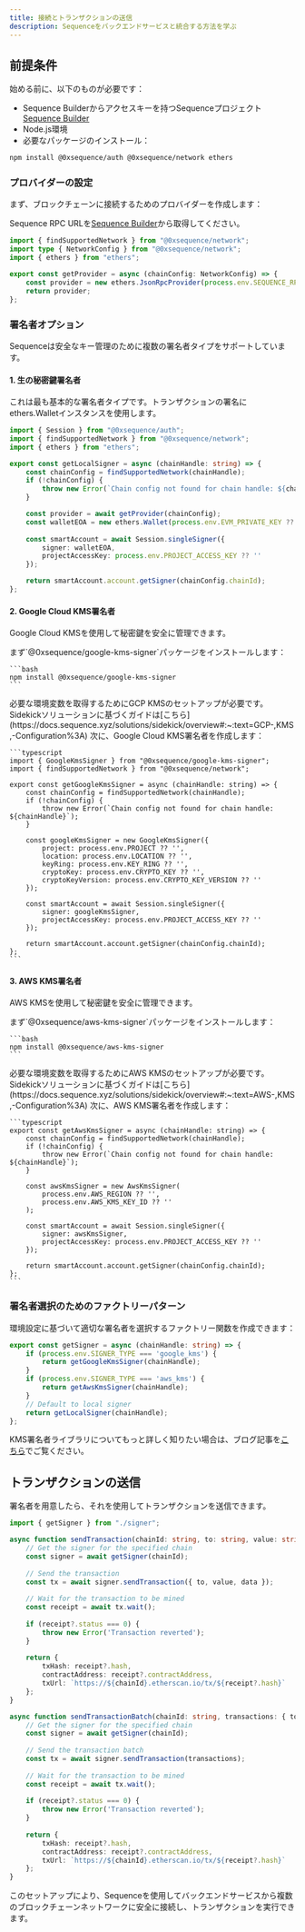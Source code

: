 ```yaml
---
title: 接続とトランザクションの送信
description: Sequenceをバックエンドサービスと統合する方法を学ぶ
---
```


## 前提条件

始める前に、以下のものが必要です：

* Sequence Builderからアクセスキーを持つSequenceプロジェクト[Sequence Builder](https://sequence.build)
* Node.js環境
* 必要なパッケージのインストール：

```bash
npm install @0xsequence/auth @0xsequence/network ethers
```

### プロバイダーの設定

まず、ブロックチェーンに接続するためのプロバイダーを作成します：

Sequence RPC URLを[Sequence Builder](https://sequence.build)から取得してください。

```typescript
import { findSupportedNetwork } from "@0xsequence/network";
import type { NetworkConfig } from "@0xsequence/network";
import { ethers } from "ethers";

export const getProvider = async (chainConfig: NetworkConfig) => {
    const provider = new ethers.JsonRpcProvider(process.env.SEQUENCE_RPC_URL, chainConfig.chainId);
    return provider;
};
```

### 署名者オプション

Sequenceは安全なキー管理のために複数の署名者タイプをサポートしています。

#### 1. 生の秘密鍵署名者

これは最も基本的な署名者タイプです。トランザクションの署名にethers.Walletインスタンスを使用します。

```typescript
import { Session } from "@0xsequence/auth";
import { findSupportedNetwork } from "@0xsequence/network";
import { ethers } from "ethers";

export const getLocalSigner = async (chainHandle: string) => {
    const chainConfig = findSupportedNetwork(chainHandle);
    if (!chainConfig) {
        throw new Error(`Chain config not found for chain handle: ${chainHandle}`);
    }

    const provider = await getProvider(chainConfig);
    const walletEOA = new ethers.Wallet(process.env.EVM_PRIVATE_KEY ?? '', provider);
    
    const smartAccount = await Session.singleSigner({
        signer: walletEOA,
        projectAccessKey: process.env.PROJECT_ACCESS_KEY ?? ''
    });

    return smartAccount.account.getSigner(chainConfig.chainId);
};
```

#### 2. Google Cloud KMS署名者

Google Cloud KMSを使用して秘密鍵を安全に管理できます。

<Steps>
  <Step>
    まず`@0xsequence/google-kms-signer`パッケージをインストールします：

    ```bash
    npm install @0xsequence/google-kms-signer
    ```
  </Step>

  <Step>
    必要な環境変数を取得するためにGCP KMSのセットアップが必要です。
    Sidekickソリューションに基づくガイドは[こちら](https://docs.sequence.xyz/solutions/sidekick/overview#:~:text=GCP-,KMS,-Configuration%3A)
  </Step>

  <Step>
    次に、Google Cloud KMS署名者を作成します：

    ```typescript
    import { GoogleKmsSigner } from "@0xsequence/google-kms-signer";
    import { findSupportedNetwork } from "@0xsequence/network";

    export const getGoogleKmsSigner = async (chainHandle: string) => {
        const chainConfig = findSupportedNetwork(chainHandle);
        if (!chainConfig) {
            throw new Error(`Chain config not found for chain handle: ${chainHandle}`);
        }

        const googleKmsSigner = new GoogleKmsSigner({
            project: process.env.PROJECT ?? '',
            location: process.env.LOCATION ?? '',
            keyRing: process.env.KEY_RING ?? '',
            cryptoKey: process.env.CRYPTO_KEY ?? '',
            cryptoKeyVersion: process.env.CRYPTO_KEY_VERSION ?? ''
        });

        const smartAccount = await Session.singleSigner({
            signer: googleKmsSigner,
            projectAccessKey: process.env.PROJECT_ACCESS_KEY ?? ''
        });

        return smartAccount.account.getSigner(chainConfig.chainId);
    };
    ```
  </Step>
</Steps>

#### 3. AWS KMS署名者

AWS KMSを使用して秘密鍵を安全に管理できます。

<Steps>
  <Step>
    まず`@0xsequence/aws-kms-signer`パッケージをインストールします：

    ```bash
    npm install @0xsequence/aws-kms-signer
    ```
  </Step>

  <Step>
    必要な環境変数を取得するためにAWS KMSのセットアップが必要です。
    Sidekickソリューションに基づくガイドは[こちら](https://docs.sequence.xyz/solutions/sidekick/overview#:~:text=AWS-,KMS,-Configuration%3A)
  </Step>

  <Step>
    次に、AWS KMS署名者を作成します：

    ```typescript
    export const getAwsKmsSigner = async (chainHandle: string) => {
        const chainConfig = findSupportedNetwork(chainHandle);
        if (!chainConfig) {
            throw new Error(`Chain config not found for chain handle: ${chainHandle}`);
        }

        const awsKmsSigner = new AwsKmsSigner(
            process.env.AWS_REGION ?? '',
            process.env.AWS_KMS_KEY_ID ?? ''
        );

        const smartAccount = await Session.singleSigner({
            signer: awsKmsSigner,
            projectAccessKey: process.env.PROJECT_ACCESS_KEY ?? ''
        });

        return smartAccount.account.getSigner(chainConfig.chainId);
    };
    ```
  </Step>
</Steps>

### 署名者選択のためのファクトリーパターン

環境設定に基づいて適切な署名者を選択するファクトリー関数を作成できます：

```typescript
export const getSigner = async (chainHandle: string) => {
    if (process.env.SIGNER_TYPE === 'google_kms') { 
        return getGoogleKmsSigner(chainHandle);
    } 
    if (process.env.SIGNER_TYPE === 'aws_kms') {
        return getAwsKmsSigner(chainHandle);
    }
    // Default to local signer
    return getLocalSigner(chainHandle);
};
```

KMS署名者ライブラリについてもっと詳しく知りたい場合は、ブログ記事を[こちら](https://labs.sequence.xyz/secure-backend-wallets-cloud-kms/)でご覧ください。

## トランザクションの送信

署名者を用意したら、それを使用してトランザクションを送信できます。

```typescript
import { getSigner } from "./signer";

async function sendTransaction(chainId: string, to: string, value: string, data: string) {
    // Get the signer for the specified chain
    const signer = await getSigner(chainId);
    
    // Send the transaction
    const tx = await signer.sendTransaction({ to, value, data });
    
    // Wait for the transaction to be mined
    const receipt = await tx.wait();
    
    if (receipt?.status === 0) {
        throw new Error('Transaction reverted');
    }
    
    return {
        txHash: receipt?.hash,
        contractAddress: receipt?.contractAddress,
        txUrl: `https://${chainId}.etherscan.io/tx/${receipt?.hash}`
    };
}

async function sendTransactionBatch(chainId: string, transactions: { to: string, value: string, data: string }[]) {
    // Get the signer for the specified chain
    const signer = await getSigner(chainId);
    
    // Send the transaction batch
    const tx = await signer.sendTransaction(transactions);
    
    // Wait for the transaction to be mined
    const receipt = await tx.wait();
    
    if (receipt?.status === 0) {
        throw new Error('Transaction reverted');
    }
    
    return {
        txHash: receipt?.hash,
        contractAddress: receipt?.contractAddress,
        txUrl: `https://${chainId}.etherscan.io/tx/${receipt?.hash}`
    };
}
```

このセットアップにより、Sequenceを使用してバックエンドサービスから複数のブロックチェーンネットワークに安全に接続し、トランザクションを実行できます。
